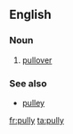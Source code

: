 ==English==

===Noun===
{{en-noun|pullies}}

# {{label|en|informal}} [[pullover]]

===See also===
* [[pulley]]

[[fr:pully]]
[[ta:pully]]